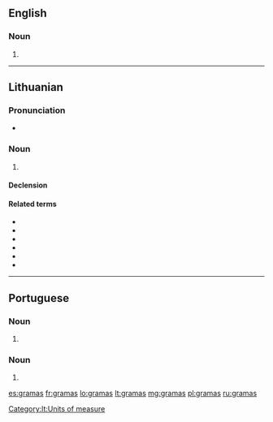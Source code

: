 ==English==

===Noun===
{{head|en|noun plural form}}

# {{plural of|grama|lang=en}}

----

==Lithuanian==
{{wikipedia|lang=lt}}

===Pronunciation===
* {{IPA|[ˈɡrä̌ːmɐs̪]|lang=lt}}

===Noun===
{{lt-noun|head=grãmas|m|grãmai|2}}

# {{l|en|gram}}

====Declension====
{{lt-noun-m-as-2|gram|grãm}}

====Related terms====
{{qualifier|Noun}}
* {{l|lt|centigramas|g=m}}
* {{l|lt|decigramas|g=m}}
* {{l|lt|dekagramas|g=m}}
* {{l|lt|hektogramas|g=m}}
* {{l|lt|kilogramas|g=m}}
* {{l|lt|milligramas|g=m}}

[[Category:lt:Units of measure]]

----

==Portuguese==

===Noun===
{{pt-noun-form|m-p}}

# {{pt-noun form of|grama|onlym|pl}}

===Noun===
{{pt-noun-form|f-p}}

# {{pt-noun form of|grama|onlyf|pl}}

[[es:gramas]]
[[fr:gramas]]
[[lo:gramas]]
[[lt:gramas]]
[[mg:gramas]]
[[pl:gramas]]
[[ru:gramas]]